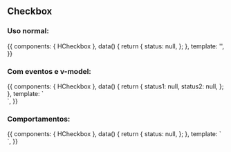 
<Meta title="Design System/Atoms/Checkbox" component={HCheckbox} />

## Checkbox

### Uso normal:

<Canvas>
  <Story name="Uso normal">
    {{
        components: { HCheckbox },
        data() {
          return {
            status: null,
          };
        },
        template: '<h-checkbox label="Checkbox" v-model="status" />',
    }}
  </Story>
</Canvas>

### Com eventos e v-model:

<Canvas>
  <Story name="Com eventos e v-model">
    {{
        components: { HCheckbox },
        data() {
          return {
            status1: null,
            status2: null,
          };
        },
        template: `<div>
          <h-checkbox label="Checkbox" v-model="status1" />
          <h-checkbox label="Checkbox" @change="status2=$event" :checked="status2" />
        </div>`,
    }}
  </Story>
</Canvas>

### Comportamentos:

<Canvas>
  <Story name="Comportamentos">
    {{
        components: { HCheckbox },
        data() {
          return {
            status: null,
          };
        },
        template: `<div>
          <h-checkbox label="Checkbox" checked is-disabled />
          <h-checkbox label="Checkbox" is-disabled />
        </div>`,
    }}
  </Story>
</Canvas>

<ArgsTable of={HCheckbox} />
